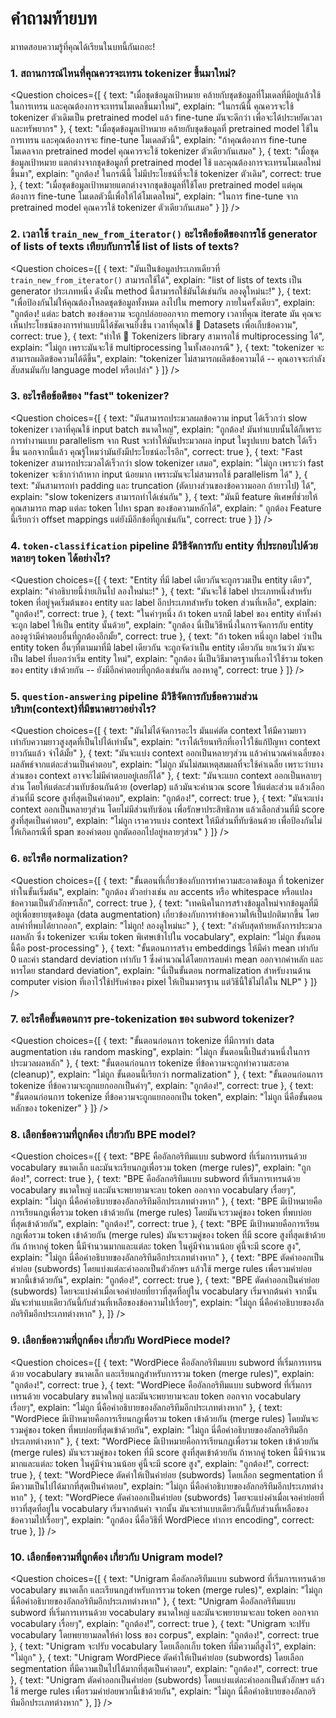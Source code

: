 <!-- DISABLE-FRONTMATTER-SECTIONS -->

# คำถามท้ายบท

<CourseFloatingBanner
    chapter={6}
    classNames="absolute z-10 right-0 top-0"
/>

มาทดสอบความรู้ที่คุณได้เรียนในบทนี้กันเถอะ!

### 1. สถานการณ์ไหนที่คุณควรจะเทรน tokenizer ขึ้นมาใหม่?

<Question
	choices={[
		{
			text: "เมื่อชุดข้อมูลเป้าหมาย คล้ายกับชุดข้อมูลที่โมเดลที่มีอยู่แล้วใช้ในการเทรน และคุณต้องการจะเทรนโมเดลขึ้นมาใหม่",
			explain: "ในกรณีนี้ คุณควรจะใช้ tokenizer ตัวเดิมเป็น pretrained model แล้ว fine-tune มันจะดีกว่า เพื่อจะได้ประหยัดเวลาและทรัพยากร"
		},
		{
			text: "เมื่อชุดข้อมูลเป้าหมาย คล้ายกับชุดข้อมูลที่ pretrained model ใช้ในการเทรน และคุณต้องการจะ fine-tune โมเดลตัวนี้",
			explain: "ถ้าคุณต้องการ fine-tune โมเดลจาก pretrained model คุณควรจะใช้ tokenizer ตัวเดียวกันเสมอ"
		},
		{
			text: "เมื่อชุดข้อมูลเป้าหมาย แตกต่างจากชุดข้อมูลที่ pretrained model ใช้ และคุณต้องการจะเทรนโมเดลใหม่ขึ้นมา",
			explain: "ถูกต้อง! ในกรณีนี้ ไม่มีประโยชน์ที่จะใช้ tokenizer ตัวเดิม",
            correct: true
		},
        {
			text: "เมื่อชุดข้อมูลเป้าหมายแตกต่างจากชุดข้อมูลที่ใช้โดย pretrained model แต่คุณต้องการ fine-tune โมเดลตัวนี้เพื่อให้ได้โมเดลใหม่",
			explain: "ในการ fine-tune จาก pretrained model คุณควรใช้ tokenizer ตัวเดียวกันเสมอ"
		}
	]}
/>

### 2. เวลาใช้ `train_new_from_iterator()` อะไรคือข้อดีของการใช้ generator of lists of texts เทียบกับการใช้ list of lists of texts?

<Question
	choices={[
		{
			text: "มันเป็นข้อมูลประเภทเดียวที่ <code>train_new_from_iterator()</code> สามารถใช้ได้",
			explain: "list of lists of texts เป็น generator ประเภทหนึ่ง ดังนั้น method นี้สามารถใช้มันได้เช่นกัน ลองดูใหม่นะ!"
		},
		{
			text: "เพื่อป้องกันไม่ให้คุณต้องโหลดชุดข้อมูลทั้งหมด ลงไปใน memory ภายในครั้งเดียว",
			explain: "ถูกต้อง! แต่ละ batch ของข้อความ จะถูกปล่อยออกจาก memory เวลาที่คุณ iterate มัน คุณจะเห็นประโยชน์ของการทำแบบนี้ได้ชัดเจนยิ่งขึ้น เวลาที่คุณใช้ 🤗 Datasets เพื่อเก็บข้อความ",
			correct: true
		},
		{
			text: "ทำให้ 🤗 Tokenizers library สามารถใช้ multiprocessing ได้",
			explain: "ไม่ถูก เพราะมันจะใช้ multiprocessing ในทั้งสองกรณี"
		},
        {
			text: "tokenizer จะสามารถผลิตข้อความได้ดีขึ้น",
			explain: "tokenizer ไม่สามารถผลิตข้อความได้ -- คุณอาจจะกำลังสับสนมันกับ language model หรือเปล่า"
		}
	]}
/>

### 3. อะไรคือข้อดีของ "fast" tokenizer?

<Question
	choices={[
		{
			text: "มันสามารถประมวลผลข้อความ input ได้เร็วกว่า slow tokenizer เวลาที่คุณใช้ input batch ขนาดใหญ่",
			explain: "ถูกต้อง! มันทำแบบนั้นได้ก็เพราะ การทำงานแบบ parallelism จาก Rust จะทำให้มันประมวลผล input ในรูปแบบ batch ได้เร็วขึ้น นอกจากนี้แล้ว คุณรู้ไหมว่ามันยังมีประโยชน์อะไรอีก",
			correct: true
		},
		{
			text: "Fast tokenizer สามารถประมวลได้เร็วกว่า slow tokenizer เสมอ",
			explain: "ไม่ถูก เพราะว่า fast tokenizer จะช้ากว่าถ้าหาก input น้อยมาก เพราะมันจะไม่สามารถใช้ parallelism ได้"
		},
		{
			text: "มันสามารถทำ padding และ truncation (ตัดบางส่วนของข้อความออก ถ้ายาวไป) ได้",
			explain: "slow tokenizers สามารถทำได้เช่นกัน"
		},
        {
			text: "มันมี feature พิเศษที่ช่วยให้คุณสามารถ map แต่ละ token ไปหา span ของข้อความหลักได้",
			explain: " ถูกต้อง Feature นี้เรียกว่า offset mappings แต่ยังมีอีกข้อที่ถูกเช่นกัน",
			correct: true
		}
	]}
/>

### 4. `token-classification` pipeline มีวิธีจัดการกับ entity ที่ประกอบไปด้วยหลายๆ token ได้อย่างไร?

<Question
	choices={[
		{
			text: "Entity ที่มี label เดียวกันจะถูกรวมเป็น entity เดียว",
			explain: "คำอธิบายนี้ง่ายเกินไป ลองใหม่นะ!"
		},
		{
			text: "มันจะใช้ label ประเภทหนึ่งสำหรับ token ที่อยู่จุดเริ่มต้นของ entity และ label อีกประเภทสำหรับ token ส่วนที่เหลือ",
			explain: "ถูกต้อง!",
			correct: true
		},
		{
			text: "ในคำๆหนึ่ง ถ้า token แรกมี label ของ entity คำทั้งคำจะถูก label ให้เป็น entity นั้นด้วย",
			explain: "ถูกต้อง นี่เป็นวิธีหนึ่งในการจัดการกับ entity ลองดูว่ามีคำตอบอื่นที่ถูกต้องอีกมั้ย",
			correct: true
		},
        {
			text: "ถ้า token หนึ่งถูก label ว่าเป็น entity token อื่นๆที่ตามมาที่มี label เดียวกัน จะถูกจัดว่าเป็น entity เดียวกัน ยกเว้นว่า มันจะเป็น label ที่บอกว่าเริ่ม entity ใหม่",
			explain: "ถูกต้อง นี่เป็นวิธีมาตรฐานที่เอาไว้ใช้รวม token ของ entity เข้าด้วยกัน -- ยังมีอีกคำตอบที่ถูกต้องเช่นกัน ลองหาดู",
			correct: true
		}
	]}
/>

### 5. `question-answering` pipeline มีวิธีจัดการกับข้อความส่วนบริบท(context)ที่มีขนาดยาวอย่างไร?

<Question
	choices={[
		{
			text: "มันไม่ได้จัดการอะไร มันแค่ตัด context ให้มีความยาวเท่ากับความยาวสูงสุดที่เป็นไปได้เท่านั้น",
			explain: "เราได้เรียนทริกที่เอาไว้ใช้แก้ปัญหา context ยาวกันแล้ว จำได้มั้ย"
		},
		{
			text: "มันจะแบ่ง context ออกเป็นหลายๆส่วน แล้วคำนวณค่าเฉลี่ยของผลลัพธ์จากแต่ละส่วนเป็นคำตอบ",
			explain: "ไม่ถูก มันไม่สมเหตุสมผลที่จะใช้ค่าเฉลี่ย เพราะว่าบางส่วนของ context อาจจะไม่มีคำตอบอยู่เลยก็ได้"
		},
		{
			text: "มันจะแยก context ออกเป็นหลายๆส่วน โดยให้แต่ละส่วนทับซ้อนกันด้วย (overlap) แล้วมันจะคำนวณ score ให้แต่ละส่วน แล้วเลือกส่วนที่มี score สูงที่สุดเป็นคำตอบ",
			explain: "ถูกต้อง!",
			correct: true
		},
        {
			text: "มันจะแบ่ง context ออกเป็นหลายๆส่วน โดยไม่มีส่วนทับซ้อน เพื่อรักษาประสิทธิภาพ แล้วเลือกส่วนที่มี score สูงที่สุดเป็นคำตอบ",
			explain: "ไม่ถูก เราควรแบ่ง context ให้มีส่วนที่ทับซ้อนด้วย เพื่อป้องกันไม่ให้เกิดกรณีที่ span ของคำตอบ ถูกตัดออกไปอยู่หลายๆส่วน"
		}
	]}
/>

### 6. อะไรคือ normalization?

<Question
	choices={[
		{
			text: "ขั้นตอนที่เกี่ยวข้องกับการทำความสะอาดข้อมูล ที่ tokenizer ทำในขั้นเริ่มต้น",
			explain: "ถูกต้อง ตัวอย่างเช่น ลบ accents หรือ whitespace หรือแปลงข้อความเป็นตัวอักษรเล็ก",
			correct: true
		},
		{
			text: "เทคนิคในการสร้างข้อมูลใหม่จากข้อมูลที่มีอยู่เพื่อขยายชุดข้อมูล (data augmentation) เกี่ยวข้องกับการทำข้อความให้เป็นปกติมากขึ้น โดยลบคำที่พบได้ยากออก",
			explain: "ไม่ถูก! ลองดูใหม่นะ"
		},
		{
			text: "ลำดับสุดท้ายหลังการประมวลผลหลัก ซึ่ง tokenizer จะเพิ่ม token พิเศษเข้าไปใน vocabulary",
			explain: "ไม่ถูก ขั้นตอนนี้คือ post-processing"
		},
        {
			text: "ขั้นตอนการสร้าง embeddings ให้มีค่า mean เท่ากับ 0 และค่า standard deviation เท่ากับ 1 ซึ่งคำนวณได้โดยการลบค่า mean ออกจากค่าหลัก และ หารโดย standard deviation",
			explain: "นี่เป็นขั้นตอน normalization สำหรับงานด้าน computer vision ที่เอาไว้ใช้ปรับค่าของ pixel ให้เป็นมาตรฐาน แต่วิธีนี้ใช้ไม่ได้ใน NLP"
		}
	]}
/>

### 7. อะไรคือขั้นตอนการ pre-tokenization ของ subword tokenizer?

<Question
	choices={[
		{
			text: "ขั้นตอนก่อนการ tokenize ที่มีการทำ data augmentation เช่น random masking",
			explain: "ไม่ถูก ขั้นตอนนี้เป็นส่วนหนึ่งในการประมวลผลหลัก"
		},
		{
			text: "ขั้นตอนก่อนการ tokenize ที่ข้อความจะถูกทำความสะอาด (cleanup)",
			explain: "ไม่ถูก ขั้นตอนนี้เรียกว่า normalization"
		},
		{
			text: "ขั้นตอนก่อนการ tokenize ที่ข้อความจะถูกแยกออกเป็นคำๆ",
			explain: "ถูกต้อง!",
			correct: true
		},
        {
			text: "ขั้นตอนก่อนการ tokenize ที่ข้อความจะถูกแยกออกเป็น token",
			explain: "ไม่ถูก นี่คือขั้นตอนหลักของ tokenizer"
		}
	]}
/>

### 8. เลือกข้อความที่ถูกต้อง เกี่ยวกับ BPE model?

<Question
	choices={[
		{
			text: "BPE คืออัลกอริทึมแบบ subword ที่เริ่มการเทรนด้วย vocabulary ขนาดเล็ก และมันจะเรียนกฎเพื่อรวม token (merge rules)",
			explain: "ถูกต้อง!",
			correct: true
		},
		{
			text: "BPE คืออัลกอริทึมแบบ subword ที่เริ่มการเทรนด้วย vocabulary ขนาดใหญ่ และมันจะพยายามจะลบ token ออกจาก vocabulary เรื่อยๆ",
			explain: "ไม่ถูก นี่คือคำอธิบายของอัลกอริทึมอีกประเภทต่างหาก"
		},
		{
			text: "BPE มีเป้าหมายคือการเรียนกฎเพื่อรวม token เข้าด้วยกัน (merge rules) โดยมันจะรวมคู่ของ token ที่พบบ่อยที่สุดเข้าด้วยกัน",
			explain: "ถูกต้อง!",
			correct: true
		},
		{
			text: "BPE มีเป้าหมายคือการเรียนกฎเพื่อรวม token เข้าด้วยกัน (merge rules) มันจะรวมคู่ของ token ที่มี score สูงที่สุดเข้าด้วยกัน ถ้าหากคู่ token นี้มีจำนวนมากและแต่ละ token ในคู่มีจำนวนน้อย คู่นี้จะมี score สูง",
			explain: "ไม่ถูก นี่คือคำอธิบายของอัลกอริทึมอีกประเภทต่างหาก"
		},
		{
			text: "BPE ตัดคำออกเป็นคำย่อย (subwords) โดยแบ่งแต่ละคำออกเป็นตัวอักษร แล้วใช้ merge rules เพื่อรวมคำย่อยพวกนี้เข้าด้วยกัน",
			explain: "ถูกต้อง!",
			correct: true
		},
		{
			text: "BPE ตัดคำออกเป็นคำย่อย (subwords) โดยจะแบ่งคำเมื่อเจอคำย่อยที่ยาวที่สุดที่อยู่ใน vocabulary เริ่มจากต้นคำ จากนั้น มันจะทำแบบเดียวกันนี้กับส่วนที่เหลือของข้อความไปเรื่อยๆ",
			explain: "ไม่ถูก นี่คือคำอธิบายของอัลกอริทึมอีกประเภทต่างหาก"
		},
	]}
/>

### 9. เลือกข้อความที่ถูกต้อง เกี่ยวกับ WordPiece model?

<Question
	choices={[
		{
			text: "WordPiece คืออัลกอริทึมแบบ subword ที่เริ่มการเทรนด้วย vocabulary ขนาดเล็ก และเรียนกฎสำหรับการรวม token (merge rules)",
			explain: "ถูกต้อง!",
			correct: true
		},
		{
			text: "WordPiece คืออัลกอริทึมแบบ subword ที่เริ่มการเทรนด้วย vocabulary ขนาดใหญ่ และมันจะพยายามจะลบ token ออกจาก vocabulary เรื่อยๆ",
			explain: "ไม่ถูก นี่คือคำอธิบายของอัลกอริทึมอีกประเภทต่างหาก"
		},
		{
			text: "WordPiece มีเป้าหมายคือการเรียนกฎเพื่อรวม token เข้าด้วยกัน (merge rules) โดยมันจะรวมคู่ของ token ที่พบบ่อยที่สุดเข้าด้วยกัน",
			explain: "ไม่ถูก นี่คือคำอธิบายของอัลกอริทึมอีกประเภทต่างหาก"
		},
		{
			text: "WordPiece มีเป้าหมายคือการเรียนกฎเพื่อรวม token เข้าด้วยกัน (merge rules) มันจะรวมคู่ของ token ที่มี score สูงที่สุดเข้าด้วยกัน ถ้าหากคู่ token นี้มีจำนวนมากและแต่ละ token ในคู่มีจำนวนน้อย คู่นี้จะมี score สูง",
			explain: "ถูกต้อง!",
			correct: true
		},
		{
			text: "WordPiece ตัดคำให้เป็นคำย่อย (subwords) โดยเลือก segmentation ที่มีความเป็นไปได้มากที่สุดเป็นคำตอบ",
			explain: "ไม่ถูก นี่คือคำอธิบายของอัลกอริทึมอีกประเภทต่างหาก"
		},
		{
			text: "WordPiece ตัดคำออกเป็นคำย่อย (subwords) โดยจะแบ่งคำเมื่อเจอคำย่อยที่ยาวที่สุดที่อยู่ใน vocabulary เริ่มจากต้นคำ จากนั้น มันจะทำแบบเดียวกันนี้กับส่วนที่เหลือของข้อความไปเรื่อยๆ",
			explain: "ถูกต้อง นี่คือวิธีที่ WordPiece ทำการ encoding",
			correct: true
		},
	]}
/>

### 10. เลือกข้อความที่ถูกต้อง เกี่ยวกับ Unigram model?

<Question
	choices={[
		{
			text: "Unigram คืออัลกอริทึมแบบ subword ที่เริ่มการเทรนด้วย vocabulary ขนาดเล็ก และเรียนกฎสำหรับการรวม token (merge rules)",
			explain: "ไม่ถูก นี่คือคำอธิบายของอัลกอริทึมอีกประเภทต่างหาก"
		},
		{
			text: "Unigram คืออัลกอริทึมแบบ subword ที่เริ่มการเทรนด้วย vocabulary ขนาดใหญ่ และมันจะพยายามจะลบ token ออกจาก vocabulary เรื่อยๆ",
			explain: "ถูกต้อง!",
			correct: true
		},
		{
			text: "Unigram จะปรับ vocabulary โดยพยายามลดให้ค่า loss ของ corpus",
			explain: "ถูกต้อง!",
			correct: true
		},
		{
			text: "Unigram จะปรับ vocabulary โดยเลือกเก็บ token ที่มีความถี่สูงไว้",
			explain: "ไม่ถูก"
		},
		{
			text: "Unigram WordPiece ตัดคำให้เป็นคำย่อย (subwords) โดยเลือก segmentation ที่มีความเป็นไปได้มากที่สุดเป็นคำตอบ",
			explain: "ถูกต้อง!",
			correct: true
		},
		{
			text: "Unigram ตัดคำออกเป็นคำย่อย (subwords) โดยแบ่งแต่ละคำออกเป็นตัวอักษร แล้วใช้ merge rules เพื่อรวมคำย่อยพวกนี้เข้าด้วยกัน",
			explain: "ไม่ถูก นี่คือคำอธิบายของอัลกอริทึมอีกประเภทต่างหาก"
		},
	]}
/>

